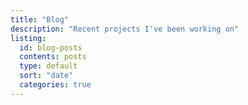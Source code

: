 ```yaml
---
title: "Blog"
description: "Recent projects I've been working on"
listing:
  id: blog-posts
  contents: posts
  type: default
  sort: "date"
  categories: true
---
```


::: {#blog-post}
:::